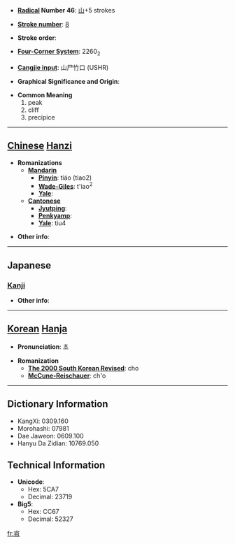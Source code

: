 * '''[[Wiktionary:Chinese radical index| Radical]] Number 46''': [[Wiktionary:Chinese radical index 山|山]]+5 strokes

* '''[[Wiktionary:Chinese total strokes index|Stroke number]]''': [[Wiktionary:Chinese total strokes index 8|8]]

* '''Stroke order''': 

* '''[[Wiktionary:Chinese four corner index|Four-Corner System]]''': 2260<sub>2</sub>

* '''[[Wiktionary:Chinese Cangjie index|Cangjie input]]''': 山尸竹口 (USHR)

* '''Graphical Significance and Origin''': 

* '''Common Meaning'''
*#peak
*# cliff
*# precipice


----

== [[Chinese]] [[Hanzi]] ==

* '''Romanizations'''
** '''[[Mandarin]]'''
*** '''[[Pinyin]]''': tiáo (tiao2)
*** '''[[Wade-Giles]]''': t'iao<sup>2</sup>
*** '''[[Yale]]''': 
** '''[[Cantonese]]'''
*** '''[[Jyutping]]''':
*** '''[[Penkyamp]]''': 
*** '''[[Yale]]''': tiu4

* '''Other info''': 

----

==Japanese==
===[[Kanji]]===
{{kanji|on readings=[[てう]] (teu), [[でう]] (deu)
|kun readings=
}}

* '''Other info''':  

----

== [[Korean]] [[Hanja]] ==

* '''Pronunciation''': 초

* '''Romanization'''
** '''[[The 2000 South Korean Revised Romanization|The 2000 South Korean Revised]]''': cho
** '''[[McCune-Reischauer]]''': ch'o

----

== Dictionary Information ==

* KangXi: 0309.160
* Morohashi: 07981
* Dae Jaweon: 0609.100
* Hanyu Da Zidian: 10769.050

== Technical Information ==

* '''Unicode''':
** Hex: 5CA7
** Decimal: 23719
* '''Big5''':
** Hex: CC67
** Decimal: 52327

[[fr:岧]]
